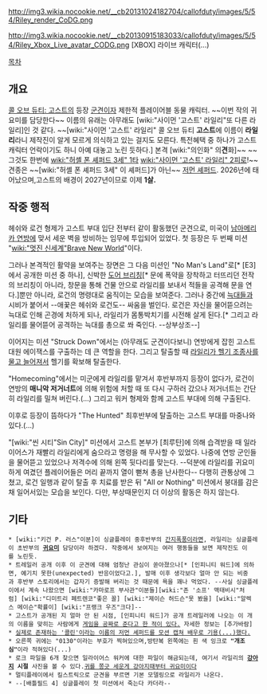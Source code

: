 http://img3.wikia.nocookie.net/__cb20131024182704/callofduty/images/5/54/Riley_render_CoDG.png

http://img3.wikia.nocookie.net/__cb20130915183033/callofduty/images/5/54/Riley_Xbox_Live_avatar_CODG.png
[XBOX] 라이브 캐릭터(...)

[[목차]]

== 개요 ==
[[콜 오브 듀티: 고스트]]의 등장 [[군견]]이자 제한적 플레이어블 동물 캐릭터. ~~이번 작의 귀요미를 담당한다~~ 이름의 유래는 아무래도 [wiki:"사이먼 '고스트' 라일리"또 다른 라일리]인 것 같다. ~~[wiki:"사이먼 '고스트' 라일리" 콜 오브 듀티 '''고스트'''에 이름이 '''라일리'''라니 제작진이 알게 모르게 의식하고 있는 걸지도 모른다. 특전혜택 중 하나가 고스트 캐릭터 언락이기도 하니 아예 대놓고 노린 듯하다.] 본격 [wiki:"의인화" 의'''견'''화]~~ ~~그것도 한번에 [[wiki:"허셸 폰 셰퍼드 3세" 1타]] [[wiki:"사이먼 '고스트' 라일리" 2피]]로!~~ 견종은 ~~[wiki:"허셸 폰 셰퍼드 3세" 이 셰퍼드]가 아닌~~ [[저먼 셰퍼드]]. 2026년에 태어났으며,고스트의 배경이 2027년이므로 이제 '''1살.'''

== 작중 행적 ==
헤쉬와 로건 형제가 고스트 부대 입단 전부터 같이 활동했던 군견으로, 미국이 [[남아메리카 연방]]에 맞서 세운 벽을 방비하는 임무에 투입되어 있었다. 첫 등장은 두 번째 미션 "[[wiki:"멋진 신세계"Brave New World]]"이다.

그러나 본격적인 활약을 보여주는 장면은 그 다음 미션인 "No Man's Land"로[* [E3]에서 공개한 미션 중 하나], 신박한 [[도어 브리칭]][* 문에 폭약을 장착하고 터뜨리던 전작의 브리칭이 아니라, 창문을 통해 건물 안으로 라일리를 보내서 적들을 공격해 문을 연다.]뿐만 아니라, 로건의 명령대로 움직이는 모습을 보여준다. 그러나 중간에 [[늑대]]들과 시비가 붙어서 --애꿎은 헤쉬와 로건도-- 싸움을 벌인다. 로건은 자신을 물어뜯으려는 늑대로 인해 곤경에 처하게 되나, 라일리가 몸통박치기를 시전해 살게 된다.[* 그리고 라일리를 물어뜯어 공격하는 늑대를 총으로 쏴 죽인다. --상부상조--]

이어지는 미션 "Struck Down"에서는 (아무래도 군견이다보니) 연방에게 잡힌 고스트 대원 에이잭스를 구출하는 데 큰 역할을 한다. 그리고 탈출할 때 [http://img2.wikia.nocookie.net/__cb20130911153025/callofduty/images/d/d8/Riley_jumping_on_a_Eurocopter_EC-635_CODG.png 라일리가 헬기 조종사를 물고 늘어져서] 헬기를 확보해 탈출한다. 

"Homecoming"에서는 미군에게 라일리를 맡겨서 후반부까지 등장이 없다가, 로건이 연방의 '''매니악 저거너트'''에 의해 위험에 처할 때 또 다시 구하러 갔으나 저거너트는 간단히 라일리를 밀쳐 버린다.(...) 그리고 워커 형제와 함께 고스트 부대에 의해 구출된다.

이후로 등장이 뜸하다가 "The Hunted" 최후반부에 탈출하는 고스트 부대를 마중나와 있다.(...)

"[wiki:"씬 시티"Sin City]" 미션에서 고스트 본부가 [최루탄]에 의해 습격받을 때 일라이어스가 재빨리 라일리에게 숨으라고 명령을 해 무사할 수 있었다. 나중에 연방 군인들을 물어뜯고 있었으나 저격수에 의해 왼쪽 뒷다리를 맞는다. --덕분에 라일리를 귀요미하게 여겼던 플레이어들은 머리 끝까지 열이 뻗쳐 총을 난사한다-- 다행히 관통상에 그쳤고, 로건 일행과 같이 탈출 후 치료를 받은 뒤 "All or Nothing" 미션에서 붕대를 감은 채 일어서있는 모습을 보인다. 다만, 부상때문인지 더 이상의 활동은 하지 않는다.

== 기타 ==
 * [wiki:"키건 P. 러스"이분]이 싱글플레이 중후반부의 [[간지폭풍]]이라면, 라일리는 싱글플레이 초반부의 '''[[귀요미]]''' 담당이라 하겠다. 작중에서 보여지는 여러 행동들을 보면 제작진도 이를 노린듯.
 * 트레일러 공개 이후 이 군견에 대해 엄청난 관심이 쏟아졌으나[* [인피니티 워드]에 의하면, 예기치 못한(unexpected) 반응이었다고.], 발매 이후 생각보다 얼마 안 되는 비중과 후반부 스토리에서는 갑자기 증발해 버리는 것 때문에 욕을 꽤나 먹었다. --사실 싱글플레이에서 계속 나왔으면 [wiki:"카마로프 부사관"이분들][wiki:"존 '소프' 맥태비시"처럼] [wiki:"디미트리 페트렌코"좋은 꼴] [wiki:"제이슨 허드슨"못 봤을] [wiki:"알렉스 메이슨"확률이] [wiki:"프랭크 우즈"크다]--
 * 고스트가 공개된 지 얼마 안 된 시점, [인피니티 워드]가 공개 트레일러에 나오는 이 개의 이름을 맞히는 사람에게 [http://pixelenemy.com/infinity-ward-guess-the-dogs-name-win-call-of-duty-ghosts/ 게임을 공짜로 준다고 한 적이 있다.] 자세한 정보는 [추가바람]
 * [http://callofduty.digitalwarfare247.com/2013/05/meet-colin-the-call-of-duty-ghosts-dog/ 실제로 존재하는 '콜린'이라는 이름의 저먼 셰퍼드를 모션 캡쳐 배우로 기용(...)했다.]
 * 오른쪽 귀에는 "0130"이라는 부호가 찍혀있으며,방탄복 왼쪽에는 흰 색 잉크로 '''"개조심"'''이라 적혀있다(...)
 * 로크 파일을 6개 찾으면 일라이어스 워커에 대한 파일이 해금되는데, 여기서 라일리의 '''[[강아지]] 시절''' 사진을 볼 수 있다.[http://img3.wikia.nocookie.net/__cb20131113215426/callofduty/images/e/ee/Rorke_File_Elias_Walker_3_CoDG.png 귀를 쫑긋 세운게 강아지때부터 귀요미이다]
 * 멀티플레이에서 킬스트릭으로 군견을 부르면 기본 모델링으로 라일리가 나온다.
 * --[배틀필드 4] 싱글플레이 첫 미션에서 죽는다 카더라--


